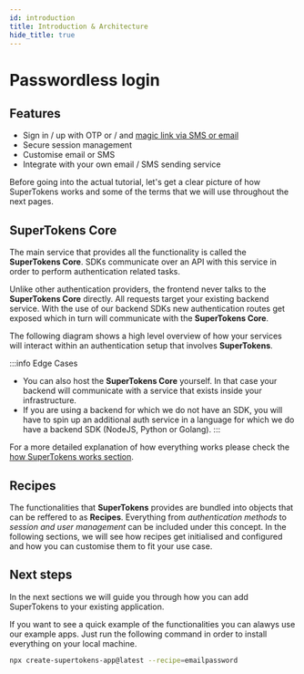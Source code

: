 ```yaml
---
id: introduction
title: Introduction & Architecture
hide_title: true
---
```



# Passwordless login

## Features

- Sign in / up with OTP or / and [magic link via SMS or email](https://supertokens.com/features/email-magic-links) <br/>
- Secure session management <br/>
- Customise email or SMS <br/>
- Integrate with your own email / SMS sending service <br/>

<!-- COPY SECTION -->
<!-- ./thirdpartyemailpassword/introduction.mdx -->
<!-- 1 -->


Before going into the actual tutorial, let's get a clear picture of how SuperTokens works and some of the terms that we will use throughout the next pages.

## SuperTokens Core

The main service that provides all the functionality is called the **SuperTokens Core**. SDKs communicate over an API with this service in order to 
perform authentication related tasks.

Unlike other authentication providers, the frontend never talks to the **SuperTokens Core** directly. All requests target your existing backend service. With the use of our backend SDKs new authentication routes get exposed which in turn will communicate with the **SuperTokens Core**.

The following diagram shows a high level overview of how your services will interact within an authentication setup that involves **SuperTokens**.


<Architecture />

:::info Edge Cases
- You can also host the **SuperTokens Core** yourself. In that case your backend will communicate with a service that exists inside your infrastructure.
- If you are using a backend for which we do not have an SDK, you will have to spin up an additional auth service in a language for which we do have a backend SDK (NodeJS, Python or Golang).
:::

For a more detailed explanation of how everything works please check the [how SuperTokens works section](./architecture).


## Recipes

The functionalities that **SuperTokens** provides are bundled into objects that can be reffered to as **Recipes**.
Everything from *authentication methods* to *session and user management* can be included under this concept.
In the following sections, we will see how recipes get initialised and configured and how you can customise them to fit your use case.


## Next steps

In the next sections we will guide you through how you can add SuperTokens to your existing application.

If you want to see a quick example of the functionalities you can alawys use our example apps. 
Just run the following command in order to install everything on your local machine.


```bash
npx create-supertokens-app@latest --recipe=emailpassword
```

<!-- END COPY SECTION -->